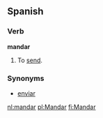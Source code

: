 ==Spanish==
===Verb===
'''mandar'''

# To [[send]].

===Synonyms===
*[[enviar]]

[[nl:mandar]]
[[pl:Mandar]]
[[fi:Mandar]]